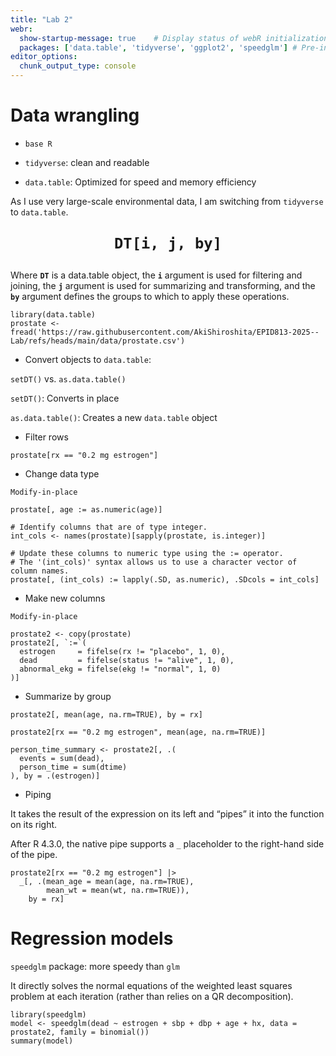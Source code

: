```yaml
---
title: "Lab 2"
webr:  
  show-startup-message: true    # Display status of webR initialization
  packages: ['data.table', 'tidyverse', 'ggplot2', 'speedglm'] # Pre-install dependency
editor_options: 
  chunk_output_type: console
---
```


# Data wrangling

* `base R`

* `tidyverse`: clean and readable 

* `data.table`: Optimized for speed and memory efficiency

:::callout-note
As I use very large-scale environmental data, I am switching from `tidyverse` to `data.table`.
:::

```{=html}
<div  style=" margin-left: auto; margin-right: auto;display: block; text-align:center; width:fit-content;"> 
<p style="font-size:200%;font-weight:bold" >
<code>DT[<span class="rows">i</span>, <span class="columns">j</span>, <span class="by">by</span>]</code>
</p>
</div>
```

Where <code>**DT**</code> is a data.table object, the <code class="rows">[**i**]{.rows}</code> argument is used for filtering and joining, the <code class="columns">[**j**]{.columns}</code> argument is used for summarizing and transforming, and the <code class="by">[**by**]{.by}</code> argument defines the groups to which to apply these operations.

```webr
library(data.table)
prostate <- fread('https://raw.githubusercontent.com/AkiShiroshita/EPID813-2025--Lab/refs/heads/main/data/prostate.csv')
```

* Convert objects to `data.table`: 

`setDT()` vs. `as.data.table()`

`setDT()`: Converts in place

`as.data.table()`: Creates a new `data.table` object

* Filter rows

```webr
prostate[rx == "0.2 mg estrogen"]
```

* Change data type

`Modify-in-place`

```webr
prostate[, age := as.numeric(age)]
```

```webr
# Identify columns that are of type integer.
int_cols <- names(prostate)[sapply(prostate, is.integer)]

# Update these columns to numeric type using the := operator.
# The '(int_cols)' syntax allows us to use a character vector of column names.
prostate[, (int_cols) := lapply(.SD, as.numeric), .SDcols = int_cols]
```

* Make new columns

`Modify-in-place`

```webr
prostate2 <- copy(prostate)
prostate2[, `:=`(
  estrogen     = fifelse(rx != "placebo", 1, 0),
  dead         = fifelse(status != "alive", 1, 0),
  abnormal_ekg = fifelse(ekg != "normal", 1, 0)
)]
```

* Summarize by group

```webr
prostate2[, mean(age, na.rm=TRUE), by = rx]
```

```webr
prostate2[rx == "0.2 mg estrogen", mean(age, na.rm=TRUE)]
```

```webr
person_time_summary <- prostate2[, .(
  events = sum(dead),
  person_time = sum(dtime)
), by = .(estrogen)]
```

* Piping

It takes the result of the expression on its left and "pipes" it into the function on its right.

After R 4.3.0, the native pipe supports a `_` placeholder to the right-hand side of the pipe.

```webr
prostate2[rx == "0.2 mg estrogen"] |> 
  _[, .(mean_age = mean(age, na.rm=TRUE),
        mean_wt = mean(wt, na.rm=TRUE)),
    by = rx]
```

# Regression models

`speedglm` package: more speedy than `glm`

It directly solves the normal equations of the weighted least squares problem at each iteration (rather than relies on a QR decomposition).

```webr
library(speedglm)
model <- speedglm(dead ~ estrogen + sbp + dbp + age + hx, data = prostate2, family = binomial())
summary(model)
```



